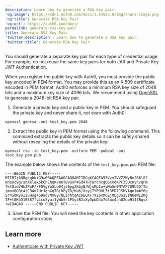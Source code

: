 ```yaml
---
description: Learn how to generate a RSA key pair.
'og:image': https://cdn2.auth0.com/docs/1.14553.0/img/share-image.png
'og:title': Generate RSA Key Pair
'og:url': https://auth0.com/docs/
permalink: generate-rsa-key-pair
title: Generate RSA Key Pair
'twitter:description': Learn how to generate a RSA key pair.
'twitter:title': Generate RSA Key Pair
---
```

<Warning>

You should generate a separate key pair for each type of credential usage. For example, do not reuse the same key pairs for both JAR and Private Key JWT Authentication.

</Warning>

When you register the public key with Auth0, you must provide the public key encoded in PEM format. You may provide this as an X.509 certificate encoded in PEM format. Auth0 enforces a minimum RSA key size of 2048 bits and a maximum key size of 4096 bits. We recommend using [OpenSSL](https://www.openssl.org/) to generate a 2048-bit RSA key pair.

1. Generate a private key and a public key in PEM. You should safeguard the private key and never share it, not even with Auth0:

`openssl genrsa -out test_key.pem 2048`

2. Extract the public key in PEM format using the following command. This command extracts the public key details so it can be safely shared without revealing the details of the private key:

`openssl rsa -in test_key.pem -outform PEM -pubout -out test_key.pem.pub`

The example below shows the contents of the `test_key.pem.pub` PEM file:

```pem wrap lines
----BEGIN PUBLIC KEY----- MIIBIjANBgkqhkiG9w0BAQEFAAOCAQ8AMIIBCgKCAQEA53VzmIVVZZWyNm266l82 mnoDc9g/snXklax5kChEhqK/WnTUvuXP4Gd4THj8rchxgUGKXd4PF3SUcKyn/qPm Tet0idVHk2PwP//FOVgYo5Lb04js0pgZkbyB/WjuMp1w+yMuSn0NYAP7Q9U7DfTb jmox8OQt4tCB4m7UrJghGqT8jkPyZO/Ka6/XsyjTYPOUL3t3PD7JShVAgo1mAY6g Sr4SORywIiuHsg+59ad7MXGy78LirhtqAcDECKF7VZpxMuEjMLg3o2yzNUeWI2Mg IF+t0HbO1E387fvLcuSyai1yWbSr1PXyiB2aXyDpbD4u7d3ux4ahU2opH11lBqvx +wIDAQAB -----END PUBLIC KEY-----
```






3. Save the PEM file. You will need the key contents in other application configuration steps.

## Learn more

* [Authenticate with Private Key JWT](/docs/get-started/authentication-and-authorization-flow/authenticate-with-private-key-jwt)